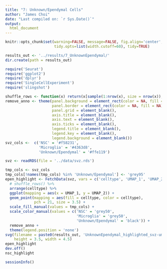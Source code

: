 ```yaml
---
title: "7: Unknown/Ependymal Cells"
author: "James Choi"
date: "Last compiled on: `r Sys.Date()`"
output:
  html_document
---
```


```r
knitr::opts_chunk$set(warning=FALSE, message=FALSE, fig.align='center', 
                      tidy.opts=list(width.cutoff=60), tidy=TRUE)
```

```r
results_out <- '../results/7_UnknownEpendymal/'
dir.create(path = results_out)
```

```r
require('Seurat')
require('ggplot2')
require('dplyr')
require('SingleCellExperiment')
require('slingshot')
```

```r
shuffle_rows <- function(x) return(x[sample(1:nrow(x), size = nrow(x)),])
remove_anno <- theme(panel.background = element_rect(color = NA, fill = NA),
                     panel.border = element_rect(color = NA, fill = NA),
                     panel.grid = element_blank(),
                     axis.title = element_blank(),
                     axis.text = element_blank(),
                     axis.ticks = element_blank(),
                     legend.title = element_blank(),
                     legend.key = element_blank(),
                     legend.background = element_blank())
svz_cols <-  c('NSC' = '#f58231',
               'Microglia' = '#4363d8',
               'Unknown/Ependymal' = '#ffe119')
```


```r
svz <- readRDS(file = '../data/svz.rds')
```

``` r
tmp_cols <- svz_cols
tmp_cols[!names(tmp_cols) %in% 'Unknown/Ependymal'] <- 'grey95'
epen_highlight <- FetchData(svz, vars = c('celltype', 'UMAP_1', 'UMAP_2')) %>%
  # shuffle_rows() %>% 
  arrange(celltype) %>% 
  ggplot(mapping = aes(x = UMAP_1, y = UMAP_2)) + 
  geom_point(mapping = aes(fill = celltype, color = celltype),
             pch = 21, size = 3.5) +
  scale_fill_manual(values = tmp_cols) +
  scale_color_manual(values = c('NSC' = 'grey50',
                                'Microglia' = 'grey50', 
                                'Unknown/Ependymal' = 'black')) +
  remove_anno +
  theme(legend.position = 'none')
svg(filename = paste0(results_out, 'UnknownEpendymal_highlighted_svz-umap.svg'),
    height = 3.5, width = 4.5)
epen_highlight
dev.off()
nsc_highlight
```


```r
sessionInfo()
```

